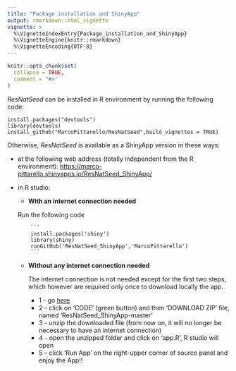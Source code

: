 ```yaml
---
title: "Package installation and ShinyApp"
output: rmarkdown::html_vignette
vignette: >
  %\VignetteIndexEntry{Package_installation_and_ShinyApp}
  %\VignetteEngine{knitr::rmarkdown}
  %\VignetteEncoding{UTF-8}
---
```


```r
knitr::opts_chunk$set(
  collapse = TRUE,
  comment = "#>"
)
```

*ResNatSeed* can be installed in R environment by running the following code:

```
install.packages("devtools")
library(devtools)
install_github("MarcoPittarello/ResNatSeed",build_vignettes = TRUE)
```

Otherwise, *ResNatSeed* is available as a ShinyApp version in these ways: 

* at the following web address (totally independent from the R environment): [https://marco-pittarello.shinyapps.io/ResNatSeed_ShinyApp/](https://marco-pittarello.shinyapps.io/ResNatSeed_ShinyApp/)

* in R studio:
  * **With an internet connection needed**
  
  Run the following code
         
          ```
          install.packages('shiny') 
          library(shiny) 
          runGitHub('ResNatSeed_ShinyApp','MarcoPittarello')
          ```
    
  * **Without any internet connection needed**
  
      The internet connection is not needed except for the first two steps, which however are required only once to download locally the app.
      
      
      * 1 - go [here](https://github.com/MarcoPittarello/ResNatSeed_ShinyApp)
      * 2 - click on 'CODE' (green button) and then 'DOWNLOAD ZIP' file, named 'ResNatSeed_ShinyApp-master' 
      * 3 - unzip the downloaded file (from now on, it will no longer be necessary to have an internet connection)
      * 4 - open the unzipped folder and click on ‘app.R’, R studio will open 
      * 5 – click ‘Run App’ on the right-upper corner of source panel and enjoy the App!!